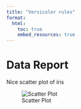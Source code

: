 ```yaml
---
title: "Versicolor rules"
format:
  html:
    toc: true
    embed_resources: true
---
```


# Data Report

Nice scatter plot of iris

![Scatter Plot](plot.png)

